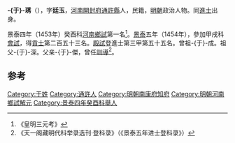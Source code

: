 {{noteta
|T=zh-hans:于琇;zh-hk:于琇;zh-tw:于琇;
}}

'''-{于}-琇'''（{{bd|1427年||？}}），字'''廷玉'''，[[河南|河南]][[開封府|開封府]][[通許縣|通許縣]]人，民籍，[[明朝|明朝]]政治人物。同[[進士|進士]]出身。

景泰四年（1453年）癸酉科[[河南|河南]][[鄉試|鄉試]]第一名<ref>《皇明三元考》</ref>。[[景泰|景泰]]五年（1454年），參加甲戌科[[會試|會試]]，得[[貢士|貢士]]第二百五十三名。[[殿試|殿試]]登進士第三甲第五十五名。曾祖-{于}-成。祖父-{于}-深。父亲-{于}-傑，曾任[[訓導|訓導]]<ref>《天一阁藏明代科举录选刊·登科录》（《景泰五年进士登科录》）</ref>。

==参考==
{{reflist}}

{{start box}}
{{s-off}}
{{s-before|[[俞誥|俞誥]]}}
{{s-title|明朝南康府知府|弘治年間}}
{{s-after|[[王里|王里]]}}
{{end box}}

{{明朝人物小作品}}
{{景泰五年甲戌科殿試金榜}}
{{DEFAULTSORT:Yu}}
[[Category:于姓|Category:于姓]]
[[Category:通許人|Category:通許人]]
[[Category:明朝南康府知府|Category:明朝南康府知府]]
[[Category:明朝河南鄉試解元|Category:明朝河南鄉試解元]]
[[Category:景泰四年癸酉科舉人|Category:景泰四年癸酉科舉人]]